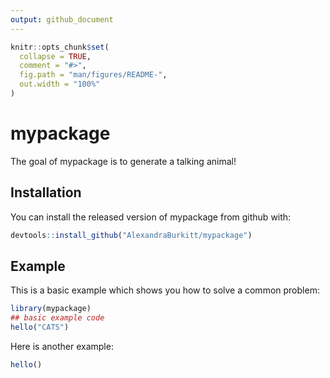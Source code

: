 ```yaml
---
output: github_document
---
```


<!-- README.md is generated from README.Rmd. Please edit that file -->

```r
knitr::opts_chunk$set(
  collapse = TRUE,
  comment = "#>",
  fig.path = "man/figures/README-",
  out.width = "100%"
)
```
# mypackage

<!-- badges: start -->
<!-- badges: end -->

The goal of mypackage is to generate a talking animal!

## Installation

You can install the released version of mypackage from github with:

``` r
devtools::install_github("AlexandraBurkitt/mypackage")
```

## Example

This is a basic example which shows you how to solve a common problem:

```r
library(mypackage)
## basic example code
hello("CATS")
```

Here is another example:

```r
hello()

```
